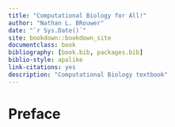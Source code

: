 ```yaml
--- 
title: "Computational Biology for All!"
author: "Nathan L. BRouwer"
date: "`r Sys.Date()`"
site: bookdown::bookdown_site
documentclass: book
bibliography: [book.bib, packages.bib]
biblio-style: apalike
link-citations: yes
description: "Computational Biology textbook"
---
```


# Preface {-}

